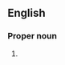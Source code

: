 ==English==
{{wikipedia}}

===Proper noun===
{{en-proper noun}}

# {{context|US|lang=en}} {{initialism of|[[national|National]] [[law enforcement|Law Enforcement]] [[telecommunications|Telecommunications]] [[system|System]]|lang=en}}